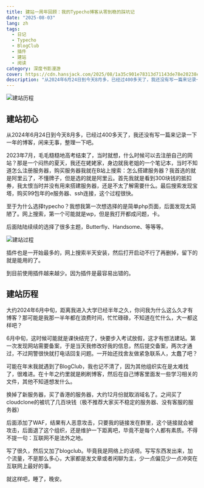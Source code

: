 ```yaml
---
title: 建站一周年回顾：我的Typecho博客从零到稳的踩坑记
date: "2025-08-03"
lang: zh
tags:
  - 日记
  - Typecho
  - BlogClub
  - 插件
  - 建站
  - 阅读
category: 深度书影漫游
cover: https://cdn.hansjack.com/2025/08/1a35c901e78313d71143de78e20238eb.webp
description: "从2024年6月24日到今天8月多，已经过400多天了，我还没有写一篇来记录一下一年的博客，闲来无事，整理一下吧。"
---
```



<Image
  src="https://cdn.hansjack.com/2025/08/1a35c901e78313d71143de78e20238eb.webp"
  alt="建站历程"
  width={800}
  height={600}
  isArticleImage={true}
/>

## 建站初心

从2024年6月24日到今天8月多，已经过400多天了，我还没有写一篇来记录一下一年的博客，闲来无事，整理一下吧。

2023年7月，毛毛糙糙地高考结束了，当时就想，什么时候可以去注册自己的网站？那是一个闷热的夏天，我还在姥姥家，身边就我老姐的一个笔记本，当时不知道怎么注册服务器，购买服务器我就在B站上搜索：怎么搭建服务器？我首选的就是阿里云了，不懂牌子，但是选的就是阿里云。首先我就是看到300块钱的抵扣券，我太恨当时并没有用来搭建服务器，还是不太了解需要什么。最后搜索发现宝塔，购买99包年的e服务器、ssh连接，这个过程很快。

至于为什么选择typecho？我想我第一次想选择的是简单php页面，后面发现太简陋了。网上搜索，第一个可能就是wp，但是我打开都成问题，卡。

后面陆陆续续的选择了很多主题，Butterfly、Handsome、等等等。
 
<Image
  src="https://cdn.hansjack.com/2025/08/1a35c901e78313d71143de78e20238eb.webp"
  alt="建站过程"
  width={800}
  height={600}
  isArticleImage={true}
/>
 
插件也是一开始最多的，网上搜索半天安装，然后打开启动不行了再删掉，留下的就是能用的了。

到目前使用插件越来越少。因为插件是最容易出错的。

## 建站历程

大约2024年6月中旬，距离我进入大学已经半年之久，你问我为什么这么久才有博客？那可能是我那一半年都在浪费时间，忙忙碌碌，不知道在忙什么，大一都这样吧？

6月中旬，这时候可能就是课快结完了，快要步入考试放假，这才有想法建站。第一次发现网站需要备案，于是当天我修改好我的信息，然后提交备案，两次才通过，不过网警很快就打电话回复问题。一开始还找舍友做紧急联系人，太蠢了吧？

可能在年末我就遇到了BlogClub，我也记不清了，因为其他组织实在是太难找了，很难进。在十年之约里就是刷刷博客，然后在自己博客里面发一些学习相关的文件，其他不知道想发什么。

换掉了新服务器，买了香港的服务器，大约12月份就取消域名了。之间买了cloudclone的被坑了几百块钱（极不推荐大家买不稳定的服务器、没有客服的服务器）

后面添加了WAF，结果有人恶意攻击，只要我的链接发在群里，这个链接就会被攻击，后面退了这个组织，还是维护一下距离吧，毕竟不是每个人都有素质。不得不提一句：互联网不是法外之地。

写了很久，然后又加了blogclub。毕竟我是网络上的话唠。写写东西发出来，加个流量，不是那么多心，大家都是发文章或者闲聊为主，少一点偏见少一点冲突在互联网上最好的事。

就这样吧，睡了，晚安。